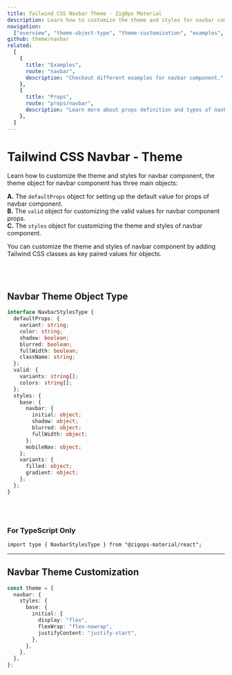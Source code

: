 ```yaml
---
title: Tailwind CSS Navbar Theme - ZigOps Material
description: Learn how to customize the theme and styles for navbar component.
navigation:
  ["overview", "theme-object-type", "theme-customization", "examples", "props"]
github: theme/navbar
related:
  [
    {
      title: "Examples",
      route: "navbar",
      description: "Checkout different examples for navbar component.",
    },
    {
      title: "Props",
      route: "props/navbar",
      description: "Learn more about props definition and types of navbar component.",
    },
  ]
---
```


# Tailwind CSS Navbar - Theme

<span id="overview" className="scroll-mt-48" />

Learn how to customize the theme and styles for navbar component, the theme object for navbar component has three main objects:

**A.** The <Code>defaultProps</Code> object for setting up the default value for props of navbar component.<br />
**B.** The <Code>valid</Code> object for customizing the valid values for navbar component props.<br />
**C.** The <Code>styles</Code> object for customizing the theme and styles of navbar component.<br />

You can customize the theme and styles of navbar component by adding Tailwind CSS classes as key paired values for objects.

<br />
<br />

## Navbar Theme Object Type

<span id="theme-object-type" className="scroll-mt-48" />

```ts
interface NavbarStylesType {
  defaultProps: {
    variant: string;
    color: string;
    shadow: boolean;
    blurred: boolean;
    fullWidth: boolean;
    className: string;
  };
  valid: {
    variants: string[];
    colors: string[];
  };
  styles: {
    base: {
      navbar: {
        initial: object;
        shadow: object;
        blurred: object;
        fullWidth: object;
      };
      mobileNav: object;
    };
    variants: {
      filled: object;
      gradient: object;
    };
  };
}
```

<br />
<br />

### For TypeScript Only

```tsx
import type { NavbarStylesType } from "@zigops-material/react";
```

---

## Navbar Theme Customization

<span id="theme-customization" className="scroll-mt-48" />

```ts
const theme = {
  navbar: {
    styles: {
      base: {
        initial: {
          display: "flex",
          flexWrap: "flex-nowrap",
          justifyContent: "justify-start",
        },
      },
    },
  },
};
```

<span id="examples" className="scroll-mt-48" />
<span id="props" className="scroll-mt-48" />
